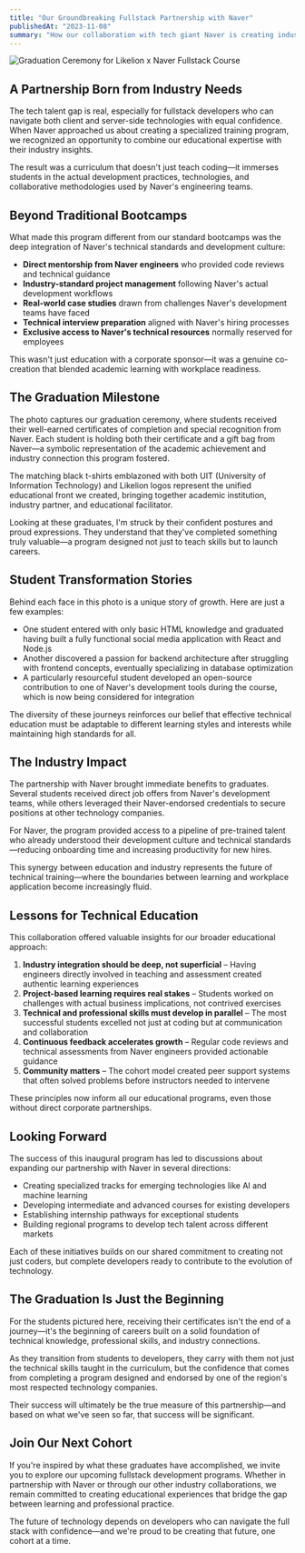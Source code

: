 ```yaml
---
title: "Our Groundbreaking Fullstack Partnership with Naver"
publishedAt: "2023-11-08"
summary: "How our collaboration with tech giant Naver is creating industry-ready fullstack developers through an intensive, reality-based programming curriculum."
---
```


![Graduation Ceremony for Likelion x Naver Fullstack Course](/photos/naver-01.jpg)

## A Partnership Born from Industry Needs

The tech talent gap is real, especially for fullstack developers who can navigate both client and server-side technologies with equal confidence. When Naver approached us about creating a specialized training program, we recognized an opportunity to combine our educational expertise with their industry insights.

The result was a curriculum that doesn't just teach coding—it immerses students in the actual development practices, technologies, and collaborative methodologies used by Naver's engineering teams.

## Beyond Traditional Bootcamps

What made this program different from our standard bootcamps was the deep integration of Naver's technical standards and development culture:

- **Direct mentorship from Naver engineers** who provided code reviews and technical guidance
- **Industry-standard project management** following Naver's actual development workflows
- **Real-world case studies** drawn from challenges Naver's development teams have faced
- **Technical interview preparation** aligned with Naver's hiring processes
- **Exclusive access to Naver's technical resources** normally reserved for employees

This wasn't just education with a corporate sponsor—it was a genuine co-creation that blended academic learning with workplace readiness.

## The Graduation Milestone

The photo captures our graduation ceremony, where students received their well-earned certificates of completion and special recognition from Naver. Each student is holding both their certificate and a gift bag from Naver—a symbolic representation of the academic achievement and industry connection this program fostered.

The matching black t-shirts emblazoned with both UIT (University of Information Technology) and Likelion logos represent the unified educational front we created, bringing together academic institution, industry partner, and educational facilitator.

Looking at these graduates, I'm struck by their confident postures and proud expressions. They understand that they've completed something truly valuable—a program designed not just to teach skills but to launch careers.

## Student Transformation Stories

Behind each face in this photo is a unique story of growth. Here are just a few examples:

- One student entered with only basic HTML knowledge and graduated having built a fully functional social media application with React and Node.js
- Another discovered a passion for backend architecture after struggling with frontend concepts, eventually specializing in database optimization
- A particularly resourceful student developed an open-source contribution to one of Naver's development tools during the course, which is now being considered for integration

The diversity of these journeys reinforces our belief that effective technical education must be adaptable to different learning styles and interests while maintaining high standards for all.

## The Industry Impact

The partnership with Naver brought immediate benefits to graduates. Several students received direct job offers from Naver's development teams, while others leveraged their Naver-endorsed credentials to secure positions at other technology companies.

For Naver, the program provided access to a pipeline of pre-trained talent who already understood their development culture and technical standards—reducing onboarding time and increasing productivity for new hires.

This synergy between education and industry represents the future of technical training—where the boundaries between learning and workplace application become increasingly fluid.

## Lessons for Technical Education

This collaboration offered valuable insights for our broader educational approach:

1. **Industry integration should be deep, not superficial** – Having engineers directly involved in teaching and assessment created authentic learning experiences
2. **Project-based learning requires real stakes** – Students worked on challenges with actual business implications, not contrived exercises
3. **Technical and professional skills must develop in parallel** – The most successful students excelled not just at coding but at communication and collaboration
4. **Continuous feedback accelerates growth** – Regular code reviews and technical assessments from Naver engineers provided actionable guidance
5. **Community matters** – The cohort model created peer support systems that often solved problems before instructors needed to intervene

These principles now inform all our educational programs, even those without direct corporate partnerships.

## Looking Forward

The success of this inaugural program has led to discussions about expanding our partnership with Naver in several directions:

- Creating specialized tracks for emerging technologies like AI and machine learning
- Developing intermediate and advanced courses for existing developers
- Establishing internship pathways for exceptional students
- Building regional programs to develop tech talent across different markets

Each of these initiatives builds on our shared commitment to creating not just coders, but complete developers ready to contribute to the evolution of technology.

## The Graduation Is Just the Beginning

For the students pictured here, receiving their certificates isn't the end of a journey—it's the beginning of careers built on a solid foundation of technical knowledge, professional skills, and industry connections.

As they transition from students to developers, they carry with them not just the technical skills taught in the curriculum, but the confidence that comes from completing a program designed and endorsed by one of the region's most respected technology companies.

Their success will ultimately be the true measure of this partnership—and based on what we've seen so far, that success will be significant.

## Join Our Next Cohort

If you're inspired by what these graduates have accomplished, we invite you to explore our upcoming fullstack development programs. Whether in partnership with Naver or through our other industry collaborations, we remain committed to creating educational experiences that bridge the gap between learning and professional practice.

The future of technology depends on developers who can navigate the full stack with confidence—and we're proud to be creating that future, one cohort at a time.

